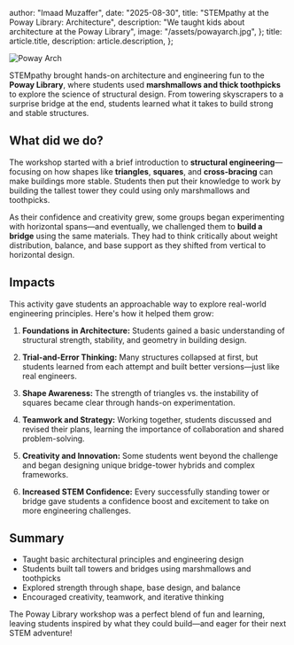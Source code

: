   author: "Imaad Muzaffer",
  date: "2025-08-30",
  title: "STEMpathy at the Poway Library: Architecture",
  description:
    "We taught kids about architecture at the Poway Library",
  image: "/assets/powayarch.jpg",
};
  title: article.title,
  description: article.description,
};


![Poway Arch](/assets/powayarch.jpg)

STEMpathy brought hands-on architecture and engineering fun to the **Poway Library**, where students used **marshmallows and thick toothpicks** to explore the science of structural design. From towering skyscrapers to a surprise bridge at the end, students learned what it takes to build strong and stable structures.

## What did we do?

The workshop started with a brief introduction to **structural engineering**—focusing on how shapes like **triangles**, **squares**, and **cross-bracing** can make buildings more stable. Students then put their knowledge to work by building the tallest tower they could using only marshmallows and toothpicks.

As their confidence and creativity grew, some groups began experimenting with horizontal spans—and eventually, we challenged them to **build a bridge** using the same materials. They had to think critically about weight distribution, balance, and base support as they shifted from vertical to horizontal design.

## Impacts

This activity gave students an approachable way to explore real-world engineering principles. Here's how it helped them grow:

1. **Foundations in Architecture:** Students gained a basic understanding of structural strength, stability, and geometry in building design.

2. **Trial-and-Error Thinking:** Many structures collapsed at first, but students learned from each attempt and built better versions—just like real engineers.

3. **Shape Awareness:** The strength of triangles vs. the instability of squares became clear through hands-on experimentation.

4. **Teamwork and Strategy:** Working together, students discussed and revised their plans, learning the importance of collaboration and shared problem-solving.

5. **Creativity and Innovation:** Some students went beyond the challenge and began designing unique bridge-tower hybrids and complex frameworks.

6. **Increased STEM Confidence:** Every successfully standing tower or bridge gave students a confidence boost and excitement to take on more engineering challenges.

## Summary

* Taught basic architectural principles and engineering design
* Students built tall towers and bridges using marshmallows and toothpicks
* Explored strength through shape, base design, and balance
* Encouraged creativity, teamwork, and iterative thinking

The Poway Library workshop was a perfect blend of fun and learning, leaving students inspired by what they could build—and eager for their next STEM adventure!
